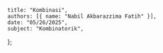     title: "Kombinasi",
    authors: [{ name: "Nabil Akbarazzima Fatih" }],
    date: "05/26/2025",
    subject: "Kombinatorik",
};